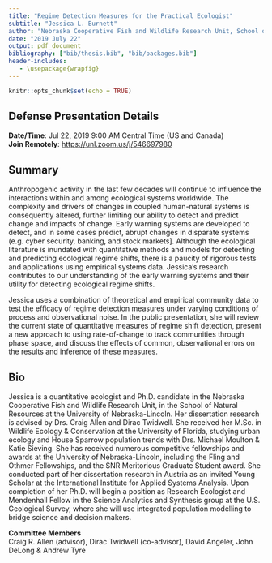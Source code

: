 ```yaml
---
title: "Regime Detection Measures for the Practical Ecologist"
subtitle: "Jessica L. Burnett"
author: "Nebraska Cooperative Fish and Wildlife Research Unit, School of Natural Resources"
date: "2019 July 22"
output: pdf_document
bibliography: ["bib/thesis.bib", "bib/packages.bib"]
header-includes: 
   - \usepackage{wrapfig}
---
```


```r
knitr::opts_chunk$set(echo = TRUE)
```

## Defense Presentation Details   
__Date/Time__: Jul 22, 2019 9:00 AM Central Time (US and Canada)  
__Join Remotely__: [https://unl.zoom.us/j/546697980](https://unl.zoom.us/j/546697980)  

## Summary   
Anthropogenic activity in the last few decades will continue to influence the interactions within and among ecological systems worldwide. The complexity and drivers of changes in coupled human-natural systems is consequently altered, further limiting our ability to detect and predict change and impacts of change. Early warning systems are developed to detect, and in some cases predict, abrupt changes in disparate systems (e.g. cyber security, banking, and stock markets]. Although the ecological literature is inundated with quantitative methods and models for detecting and predicting ecological regime shifts, there is a paucity of rigorous tests and applications using empirical systems data. Jessica's research contributes to our understanding of the early warning systems and their utility for detecting ecological regime shifts. 

Jessica uses a combination of theoretical and empirical community data to test the efficacy of regime detection measures under varying conditions of process and observational noise. In the public presentation, she will review the current state of quantitative measures of regime shift detection, present a new approach to using rate-of-change to track communities through phase space, and discuss the effects of common, observational errors on the results and inference of these measures. 

## Bio  
\begin{wrapfigure}{R}{.33\textwidth}  
 \begin{center}
    \includegraphics[width=.3\textwidth]{me.jpg}  
\end{center}
\end{wrapfigure}
Jessica is a quantitative ecologist and Ph.D. candidate in the Nebraska Cooperative Fish and Wildlife Research Unit, in the School of Natural Resources at the University of Nebraska-Lincoln. Her dissertation research is advised by Drs. Craig Allen and Dirac Twidwell. She received her M.Sc. in Wildlife Ecology & Conservation at the University of Florida, studying  urban ecology and House Sparrow population trends with Drs. Michael Moulton & Katie Sieving. She has received numerous competitive fellowships and awards at the University of Nebraska-Lincoln, including the Fling and Othmer Fellowships, and the SNR Meritorious Graduate Student award. She conducted part of her dissertation research in Austria as an invited Young Scholar at the International Institute for Applied Systems Analysis. Upon completion of her Ph.D. will begin a position as Research Ecologist and Mendenhall Fellow in the Science Analytics and Synthesis group at the U.S. Geological Survey, where she will use integrated population modelling to bridge science and decision makers. 

__Committee Members__  
Craig R. Allen (advisor), Dirac Twidwell (co-advisor), David Angeler,      John DeLong   &  Andrew Tyre